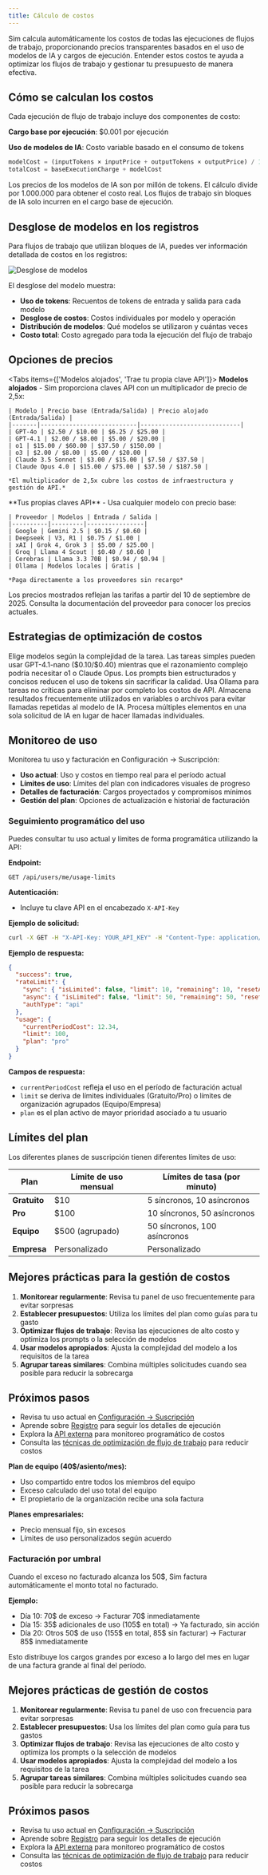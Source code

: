 ```yaml
---
title: Cálculo de costos
---
```



Sim calcula automáticamente los costos de todas las ejecuciones de flujos de trabajo, proporcionando precios transparentes basados en el uso de modelos de IA y cargos de ejecución. Entender estos costos te ayuda a optimizar los flujos de trabajo y gestionar tu presupuesto de manera efectiva.

## Cómo se calculan los costos

Cada ejecución de flujo de trabajo incluye dos componentes de costo:

**Cargo base por ejecución**: $0.001 por ejecución

**Uso de modelos de IA**: Costo variable basado en el consumo de tokens

```javascript
modelCost = (inputTokens × inputPrice + outputTokens × outputPrice) / 1,000,000
totalCost = baseExecutionCharge + modelCost
```

<Callout type="info">
  Los precios de los modelos de IA son por millón de tokens. El cálculo divide por 1.000.000 para obtener el costo real. Los flujos de trabajo sin bloques de IA solo incurren en el cargo base de ejecución.
</Callout>

## Desglose de modelos en los registros

Para flujos de trabajo que utilizan bloques de IA, puedes ver información detallada de costos en los registros:

<div className="flex justify-center">
  <Image
    src="/static/logs/logs-cost.png"
    alt="Desglose de modelos"
    width={600}
    height={400}
    className="my-6"
  />
</div>

El desglose del modelo muestra:
- **Uso de tokens**: Recuentos de tokens de entrada y salida para cada modelo
- **Desglose de costos**: Costos individuales por modelo y operación
- **Distribución de modelos**: Qué modelos se utilizaron y cuántas veces
- **Costo total**: Costo agregado para toda la ejecución del flujo de trabajo

## Opciones de precios

<Tabs items={['Modelos alojados', 'Trae tu propia clave API']}>
  <Tab>
    **Modelos alojados** - Sim proporciona claves API con un multiplicador de precio de 2,5x:
    
    | Modelo | Precio base (Entrada/Salida) | Precio alojado (Entrada/Salida) |
    |-------|---------------------------|----------------------------|
    | GPT-4o | $2.50 / $10.00 | $6.25 / $25.00 |
    | GPT-4.1 | $2.00 / $8.00 | $5.00 / $20.00 |
    | o1 | $15.00 / $60.00 | $37.50 / $150.00 |
    | o3 | $2.00 / $8.00 | $5.00 / $20.00 |
    | Claude 3.5 Sonnet | $3.00 / $15.00 | $7.50 / $37.50 |
    | Claude Opus 4.0 | $15.00 / $75.00 | $37.50 / $187.50 |
    
    *El multiplicador de 2,5x cubre los costos de infraestructura y gestión de API.*
  </Tab>
  
  <Tab>
    **Tus propias claves API** - Usa cualquier modelo con precio base:
    
    | Proveedor | Modelos | Entrada / Salida |
    |----------|---------|----------------|
    | Google | Gemini 2.5 | $0.15 / $0.60 |
    | Deepseek | V3, R1 | $0.75 / $1.00 |
    | xAI | Grok 4, Grok 3 | $5.00 / $25.00 |
    | Groq | Llama 4 Scout | $0.40 / $0.60 |
    | Cerebras | Llama 3.3 70B | $0.94 / $0.94 |
    | Ollama | Modelos locales | Gratis |
    
    *Paga directamente a los proveedores sin recargo*
  </Tab>
</Tabs>

<Callout type="warning">
  Los precios mostrados reflejan las tarifas a partir del 10 de septiembre de 2025. Consulta la documentación del proveedor para conocer los precios actuales.
</Callout>

## Estrategias de optimización de costos

<Accordions>
  <Accordion title="Selección de modelos">
    Elige modelos según la complejidad de la tarea. Las tareas simples pueden usar GPT-4.1-nano ($0.10/$0.40) mientras que el razonamiento complejo podría necesitar o1 o Claude Opus.
  </Accordion>
  
  <Accordion title="Ingeniería de prompts">
    Los prompts bien estructurados y concisos reducen el uso de tokens sin sacrificar la calidad.
  </Accordion>
  
  <Accordion title="Modelos locales">
    Usa Ollama para tareas no críticas para eliminar por completo los costos de API.
  </Accordion>
  
  <Accordion title="Almacenamiento en caché y reutilización">
    Almacena resultados frecuentemente utilizados en variables o archivos para evitar llamadas repetidas al modelo de IA.
  </Accordion>
  
  <Accordion title="Procesamiento por lotes">
    Procesa múltiples elementos en una sola solicitud de IA en lugar de hacer llamadas individuales.
  </Accordion>
</Accordions>

## Monitoreo de uso

Monitorea tu uso y facturación en Configuración → Suscripción:

- **Uso actual**: Uso y costos en tiempo real para el período actual
- **Límites de uso**: Límites del plan con indicadores visuales de progreso
- **Detalles de facturación**: Cargos proyectados y compromisos mínimos
- **Gestión del plan**: Opciones de actualización e historial de facturación

### Seguimiento programático del uso

Puedes consultar tu uso actual y límites de forma programática utilizando la API:

**Endpoint:**

```text
GET /api/users/me/usage-limits
```

**Autenticación:**
- Incluye tu clave API en el encabezado `X-API-Key`

**Ejemplo de solicitud:**

```bash
curl -X GET -H "X-API-Key: YOUR_API_KEY" -H "Content-Type: application/json" https://sim.ai/api/users/me/usage-limits
```

**Ejemplo de respuesta:**

```json
{
  "success": true,
  "rateLimit": {
    "sync": { "isLimited": false, "limit": 10, "remaining": 10, "resetAt": "2025-09-08T22:51:55.999Z" },
    "async": { "isLimited": false, "limit": 50, "remaining": 50, "resetAt": "2025-09-08T22:51:56.155Z" },
    "authType": "api"
  },
  "usage": {
    "currentPeriodCost": 12.34,
    "limit": 100,
    "plan": "pro"
  }
}
```

**Campos de respuesta:**
- `currentPeriodCost` refleja el uso en el período de facturación actual
- `limit` se deriva de límites individuales (Gratuito/Pro) o límites de organización agrupados (Equipo/Empresa)
- `plan` es el plan activo de mayor prioridad asociado a tu usuario

## Límites del plan

Los diferentes planes de suscripción tienen diferentes límites de uso:

| Plan | Límite de uso mensual | Límites de tasa (por minuto) |
|------|-------------------|-------------------------|
| **Gratuito** | $10 | 5 síncronos, 10 asíncronos |
| **Pro** | $100 | 10 síncronos, 50 asíncronos |
| **Equipo** | $500 (agrupado) | 50 síncronos, 100 asíncronos |
| **Empresa** | Personalizado | Personalizado |

## Mejores prácticas para la gestión de costos

1. **Monitorear regularmente**: Revisa tu panel de uso frecuentemente para evitar sorpresas
2. **Establecer presupuestos**: Utiliza los límites del plan como guías para tu gasto
3. **Optimizar flujos de trabajo**: Revisa las ejecuciones de alto costo y optimiza los prompts o la selección de modelos
4. **Usar modelos apropiados**: Ajusta la complejidad del modelo a los requisitos de la tarea
5. **Agrupar tareas similares**: Combina múltiples solicitudes cuando sea posible para reducir la sobrecarga

## Próximos pasos

- Revisa tu uso actual en [Configuración → Suscripción](https://sim.ai/settings/subscription)
- Aprende sobre [Registro](/execution/logging) para seguir los detalles de ejecución
- Explora la [API externa](/execution/api) para monitoreo programático de costos
- Consulta las [técnicas de optimización de flujo de trabajo](/blocks) para reducir costos

**Plan de equipo (40$/asiento/mes):**
- Uso compartido entre todos los miembros del equipo
- Exceso calculado del uso total del equipo
- El propietario de la organización recibe una sola factura

**Planes empresariales:**
- Precio mensual fijo, sin excesos
- Límites de uso personalizados según acuerdo

### Facturación por umbral

Cuando el exceso no facturado alcanza los 50$, Sim factura automáticamente el monto total no facturado.

**Ejemplo:**
- Día 10: 70$ de exceso → Facturar 70$ inmediatamente
- Día 15: 35$ adicionales de uso (105$ en total) → Ya facturado, sin acción
- Día 20: Otros 50$ de uso (155$ en total, 85$ sin facturar) → Facturar 85$ inmediatamente

Esto distribuye los cargos grandes por exceso a lo largo del mes en lugar de una factura grande al final del período.

## Mejores prácticas de gestión de costos

1. **Monitorear regularmente**: Revisa tu panel de uso con frecuencia para evitar sorpresas
2. **Establecer presupuestos**: Usa los límites del plan como guía para tus gastos
3. **Optimizar flujos de trabajo**: Revisa las ejecuciones de alto costo y optimiza los prompts o la selección de modelos
4. **Usar modelos apropiados**: Ajusta la complejidad del modelo a los requisitos de la tarea
5. **Agrupar tareas similares**: Combina múltiples solicitudes cuando sea posible para reducir la sobrecarga

## Próximos pasos

- Revisa tu uso actual en [Configuración → Suscripción](https://sim.ai/settings/subscription)
- Aprende sobre [Registro](/execution/logging) para seguir los detalles de ejecución
- Explora la [API externa](/execution/api) para monitoreo programático de costos
- Consulta las [técnicas de optimización de flujo de trabajo](/blocks) para reducir costos